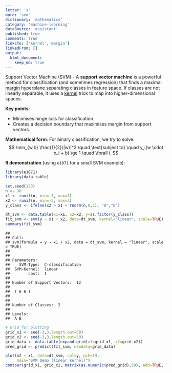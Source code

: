 ```yaml
---
letter: 's'
word: 'svm'
dictionary: 'mathematics'
category: 'machine-learning'
dataSource: 'assistant'
published: true
comments: true
linksTo: ['kernel','margin']
linkedFrom: []
output:
  html_document:
    keep_md: true
---
```




<a id="svm">Support Vector Machine (SVM)</a> - A **support vector machine** is a powerful method for classification (and sometimes regression) that finds a maximal [margin](#margin) hyperplane separating classes in feature space. If classes are not linearly separable, it uses a [kernel](#kernel) trick to map into higher-dimensional spaces.

**Key points**:
- Minimises hinge loss for classification.
- Creates a decision boundary that maximises margin from support vectors.

**Mathematical form**:
For binary classification, we try to solve:
$$
\min_{w,b} \frac{1}{2}\|w\|^2 \quad \text{subject to} \quad y_i(w \cdot x_i + b) \ge 1 \quad \forall i.
$$

**R demonstration** (using `e1071` for a small SVM example):


``` r
library(e1071)
library(data.table)

set.seed(123)
n <- 30
x1 <- runif(n, min=-3, max=3)
x2 <- runif(n, min=-3, max=3)
y_class <- ifelse(x2 > x1 + rnorm(n,0,1), "A","B")

dt_svm <- data.table(x1=x1, x2=x2, y=as.factor(y_class))
fit_svm <- svm(y ~ x1 + x2, data=dt_svm, kernel="linear", scale=TRUE)
summary(fit_svm)
```

```
## 
## Call:
## svm(formula = y ~ x1 + x2, data = dt_svm, kernel = "linear", scale = TRUE)
## 
## 
## Parameters:
##    SVM-Type:  C-classification 
##  SVM-Kernel:  linear 
##        cost:  1 
## 
## Number of Support Vectors:  12
## 
##  ( 6 6 )
## 
## 
## Number of Classes:  2 
## 
## Levels: 
##  A B
```

``` r
# Grid for plotting
grid_x1 <- seq(-3,3,length.out=50)
grid_x2 <- seq(-3,3,length.out=50)
grid_data <- data.table(expand.grid(x1=grid_x1, x2=grid_x2))
pred_grid <- predict(fit_svm, newdata=grid_data)

plot(x2 ~ x1, data=dt_svm, col=y, pch=19,
     main="SVM Demo (linear kernel)")
contour(grid_x1, grid_x2, matrix(as.numeric(pred_grid),50), add=TRUE, levels=c(1.5))
```

<Figure src="/Users/work/Coding/derecksprojects/derecksnotes.com-playground/derecksnotes.com/client/src/app/dictionaries/mathematics/definitions/mathematics_machine-learning_s_svm_files/figure-html/unnamed-chunk-1-1.png">
	
</Figure>
